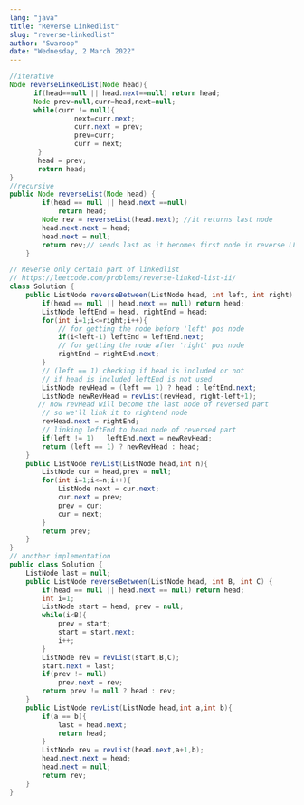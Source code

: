 ```yaml
---
lang: "java"
title: "Reverse Linkedlist"
slug: "reverse-linkedlist"
author: "Swaroop"
date: "Wednesday, 2 March 2022"
---
```

```java
//iterative
Node reverseLinkedList(Node head){
      if(head==null || head.next==null) return head;
      Node prev=null,curr=head,next=null;
      while(curr != null){
                next=curr.next;
                curr.next = prev;
                prev=curr;
                curr = next;
       }
       head = prev;
       return head;
}
//recursive
public Node reverseList(Node head) {
        if(head == null || head.next ==null) 
            return head;
        Node rev = reverseList(head.next); //it returns last node
        head.next.next = head;
        head.next = null;
        return rev;// sends last as it becomes first node in reverse LL
    }

// Reverse only certain part of linkedlist
// https://leetcode.com/problems/reverse-linked-list-ii/
class Solution {
    public ListNode reverseBetween(ListNode head, int left, int right) {
        if(head == null || head.next == null) return head;
        ListNode leftEnd = head, rightEnd = head;
        for(int i=1;i<=right;i++){
            // for getting the node before 'left' pos node
            if(i<left-1) leftEnd = leftEnd.next;
            // for getting the node after 'right' pos node
            rightEnd = rightEnd.next;
        }
        // (left == 1) checking if head is included or not
        // if head is included leftEnd is not used
        ListNode revHead = (left == 1) ? head : leftEnd.next;
        ListNode newRevHead = revList(revHead, right-left+1);
       // now revHead will become the last node of reversed part
        // so we'll link it to rightend node
        revHead.next = rightEnd;
        // linking leftEnd to head node of reversed part
        if(left != 1)   leftEnd.next = newRevHead;
        return (left == 1) ? newRevHead : head;
    }
    public ListNode revList(ListNode head,int n){
        ListNode cur = head,prev = null;
        for(int i=1;i<=n;i++){
            ListNode next = cur.next;
            cur.next = prev;
            prev = cur;
            cur = next;
        }
        return prev;
    }
}
// another implementation
public class Solution {
    ListNode last = null;
    public ListNode reverseBetween(ListNode head, int B, int C) {
        if(head == null || head.next == null) return head;
        int i=1;
        ListNode start = head, prev = null;
        while(i<B){
            prev = start;
            start = start.next;
            i++;
        }
        ListNode rev = revList(start,B,C);
        start.next = last;
        if(prev != null)
            prev.next = rev;
        return prev != null ? head : rev;
    }
    public ListNode revList(ListNode head,int a,int b){
        if(a == b){
            last = head.next;
            return head;
        }
        ListNode rev = revList(head.next,a+1,b);
        head.next.next = head;
        head.next = null;
        return rev;
    }
}
```